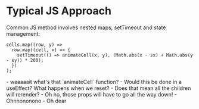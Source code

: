 
# Typical JS Approach

<Row>
<Column>

Common JS method involves nested maps, setTimeout and state management:

```tsx
cells.map((row, y) =>
  row.map((cell, x) => {
    setTimeout(() => animateCell(x, y), (Math.abs(x - sx) + Math.abs(y - sy)) * 200);
  })
);
```
</Column>
<Column>
<ClickReveal>
- waaaaait what's that `animateCell` function?
- Would this be done in a useEffect? What happens when we reset?
- Does that mean all the children will rerender?
- Oh no, those props will have to go all the way down!
- Ohnnononono
- Oh dear
</ClickReveal>
</Column>
</Row>
